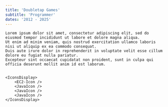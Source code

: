 ---
title: 'Doubletap Games'
subtitle: 'Programmer'
dates: '2012 - 2025'
---

<Section heading={frontmatter.title} subheading={frontmatter.subtitle} date={frontmatter.dates}>

    Lorem ipsum dolor sit amet, consectetur adipiscing elit, sed do eiusmod tempor incididunt ut labore et dolore magna aliqua.
    Ut enim ad minim veniam, quis nostrud exercitation ullamco laboris nisi ut aliquip ex ea commodo consequat.
    Duis aute irure dolor in reprehenderit in voluptate velit esse cillum dolore eu fugiat nulla pariatur.
    Excepteur sint occaecat cupidatat non proident, sunt in culpa qui officia deserunt mollit anim id est laborum.

    
    <IconsDisplay>
        <EC2-Icon />
        <JavaIcon />
        <JavaIcon />
        <JavaIcon />
    </IconsDisplay>

</Section>